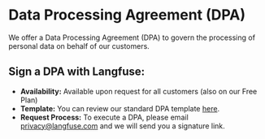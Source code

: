 # Data Processing Agreement (DPA)

We offer a Data Processing Agreement (DPA) to govern the processing of personal data on behalf of our customers.

## Sign a DPA with Langfuse:

- **Availability:** Available upon request for all customers (also on our Free Plan)
- **Template:** You can review our standard DPA template [here](https://static.langfuse.com/legal/20251001-LangfuseDPA-DRAFT.pdf).
- **Request Process:** To execute a DPA, please email privacy@langfuse.com and we will send you a signature link.
